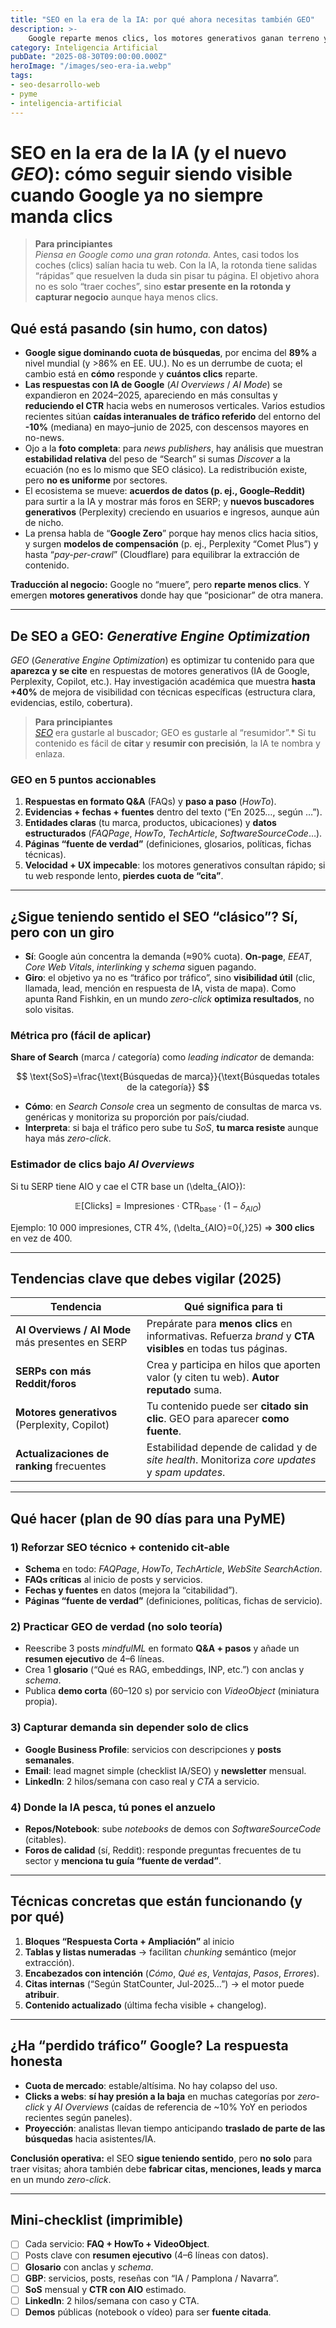 ---
title: "SEO en la era de la IA: por qué ahora necesitas también GEO"
description: >-
    Google reparte menos clics, los motores generativos ganan terreno y nace el GEO (Generative Engine Optimization). Descubre cómo tu pyme puede seguir siendo visible y generar negocio en la era de la inteligencia artificial.
category: Inteligencia Artificial
pubDate: "2025-08-30T09:00:00.000Z"
heroImage: "/images/seo-era-ia.webp"
tags:
- seo-desarrollo-web
- pyme
- inteligencia-artificial
---

# SEO en la era de la IA (y el nuevo *GEO*): cómo seguir siendo visible cuando Google ya no siempre manda clics

> **Para principiantes**  
> *Piensa en Google como una gran rotonda.* Antes, casi todos los coches (clics) salían hacia tu web. Con la IA, la rotonda tiene salidas “rápidas” que resuelven la duda sin pisar tu página. El objetivo ahora no es solo “traer coches”, sino **estar presente en la rotonda y capturar negocio** aunque haya menos clics.

## Qué está pasando (sin humo, con datos)

- **Google sigue dominando cuota de búsquedas**, por encima del **89%** a nivel mundial (y >86% en EE. UU.). No es un derrumbe de cuota; el cambio está en **cómo** responde y **cuántos clics** reparte.  
- **Las respuestas con IA de Google** (*AI Overviews* / *AI Mode*) se expandieron en 2024–2025, apareciendo en más consultas y **reduciendo el CTR** hacia webs en numerosos verticales. Varios estudios recientes sitúan **caídas interanuales de tráfico referido** del entorno del **-10%** (mediana) en mayo–junio de 2025, con descensos mayores en no-news.  
- Ojo a la **foto completa**: para *news publishers*, hay análisis que muestran **estabilidad relativa** del peso de “Search” si sumas *Discover* a la ecuación (no es lo mismo que SEO clásico). La redistribución existe, pero **no es uniforme** por sectores.  
- El ecosistema se mueve: **acuerdos de datos (p. ej., Google–Reddit)** para surtir a la IA y mostrar más foros en SERP; y **nuevos buscadores generativos** (Perplexity) creciendo en usuarios e ingresos, aunque aún de nicho.  
- La prensa habla de “**Google Zero**” porque hay menos clics hacia sitios, y surgen **modelos de compensación** (p. ej., Perplexity “Comet Plus”) y hasta “*pay-per-crawl*” (Cloudflare) para equilibrar la extracción de contenido.  

**Traducción al negocio:** Google no “muere”, pero **reparte menos clics**. Y emergen **motores generativos** donde hay que “posicionar” de otra manera.

---

## De SEO a **GEO**: *Generative Engine Optimization*

*GEO* (*Generative Engine Optimization*) es optimizar tu contenido para que **aparezca y se cite** en respuestas de motores generativos (IA de Google, Perplexity, Copilot, etc.). Hay investigación académica que muestra **hasta +40%** de mejora de visibilidad con técnicas específicas (estructura clara, evidencias, estilo, cobertura).

> **Para principiantes**  
> [*SEO*](https://mindfulml.vialabsdigital.com/web-aprovechar-ia/) era gustarle al buscador; GEO es gustarle al “resumidor”.* Si tu contenido es fácil de **citar** y **resumir con precisión**, la IA te nombra y enlaza.

### GEO en 5 puntos accionables
1. **Respuestas en formato Q&A** (FAQs) y **paso a paso** (*HowTo*).  
2. **Evidencias + fechas + fuentes** dentro del texto (“En 2025…, según …”).  
3. **Entidades claras** (tu marca, productos, ubicaciones) y **datos estructurados** (*FAQPage*, *HowTo*, *TechArticle*, *SoftwareSourceCode*…).  
4. **Páginas “fuente de verdad”** (definiciones, glosarios, políticas, fichas técnicas).  
5. **Velocidad + UX impecable**: los motores generativos consultan rápido; si tu web responde lento, **pierdes cuota de “cita”**.

---

## ¿Sigue teniendo sentido el SEO “clásico”? Sí, pero con un giro

- **Sí**: Google aún concentra la demanda (≈90% cuota). **On-page**, *EEAT*, *Core Web Vitals*, *interlinking* y *schema* siguen pagando.  
- **Giro**: el objetivo ya no es “tráfico por tráfico”, sino **visibilidad útil** (clic, llamada, lead, mención en respuesta de IA, vista de mapa). Como apunta Rand Fishkin, en un mundo *zero-click* **optimiza resultados**, no solo visitas.  

### Métrica pro (fácil de aplicar)
**Share of Search** (marca / categoría) como *leading indicator* de demanda:

$$
\text{SoS}=\frac{\text{Búsquedas de marca}}{\text{Búsquedas totales de la categoría}}
$$

- **Cómo**: en *Search Console* crea un segmento de consultas de marca vs. genéricas y monitoriza su proporción por país/ciudad.  
- **Interpreta**: si baja el tráfico pero sube tu *SoS*, **tu marca resiste** aunque haya más *zero-click*.

### Estimador de clics bajo *AI Overviews*
Si tu SERP tiene AIO y cae el CTR base un \(\delta_{AIO}\):

$$
\mathbb{E}[\text{Clicks}] = \text{Impresiones}\cdot \text{CTR}_{\text{base}}\cdot(1-\delta_{AIO})
$$

Ejemplo: 10 000 impresiones, CTR 4%, \(\delta_{AIO}=0{,}25\) ⇒ **300 clics** en vez de 400.  

---

## Tendencias clave que debes vigilar (2025)

| Tendencia | Qué significa para ti |
|---|---|
| **AI Overviews / AI Mode** más presentes en SERP | Prepárate para **menos clics** en informativas. Refuerza *brand* y **CTA visibles** en todas tus páginas. |
| **SERPs con más Reddit/foros** | Crea y participa en hilos que aporten valor (y citen tu web). **Autor reputado** suma. |
| **Motores generativos** (Perplexity, Copilot) | Tu contenido puede ser **citado sin clic**. GEO para aparecer **como fuente**. |
| **Actualizaciones de ranking** frecuentes | Estabilidad depende de calidad y de *site health*. Monitoriza *core updates* y *spam updates*. |

---

## Qué hacer (plan de 90 días para una PyME)

### 1) Reforzar **SEO técnico + contenido cit-able**
- **Schema** en todo: *FAQPage*, *HowTo*, *TechArticle*, *WebSite SearchAction*.  
- **FAQs críticas** al inicio de posts y servicios.  
- **Fechas y fuentes** en datos (mejora la “citabilidad”).  
- **Páginas “fuente de verdad”** (definiciones, políticas, fichas de servicio).

### 2) Practicar **GEO** de verdad (no solo teoría)
- Reescribe 3 posts *mindfulML* en formato **Q&A + pasos** y añade un **resumen ejecutivo** de 4–6 líneas.  
- Crea 1 **glosario** (“Qué es RAG, embeddings, INP, etc.”) con anclas y *schema*.  
- Publica **demo corta** (60–120 s) por servicio con *VideoObject* (miniatura propia).

### 3) Capturar demanda sin depender solo de clics
- **Google Business Profile**: servicios con descripciones y **posts semanales**.  
- **Email**: lead magnet simple (checklist IA/SEO) y **newsletter** mensual.  
- **LinkedIn**: 2 hilos/semana con caso real y *CTA* a servicio.

### 4) Donde la IA pesca, tú pones el anzuelo
- **Repos/Notebook**: sube *notebooks* de demos con *SoftwareSourceCode* (citables).  
- **Foros de calidad** (sí, Reddit): responde preguntas frecuentes de tu sector y **menciona tu guía “fuente de verdad”**.

---

## Técnicas concretas que están funcionando (y por qué)

1) **Bloques “Respuesta Corta + Ampliación”** al inicio  
2) **Tablas y listas numeradas** → facilitan *chunking* semántico (mejor extracción).  
3) **Encabezados con intención** (*Cómo*, *Qué es*, *Ventajas*, *Pasos*, *Errores*).  
4) **Citas internas** (“Según StatCounter, Jul-2025…”) → el motor puede **atribuir**.  
5) **Contenido actualizado** (última fecha visible + changelog).

---

## ¿Ha “perdido tráfico” Google? La respuesta honesta

- **Cuota de mercado**: estable/altísima. No hay colapso del uso.  
- **Clicks a webs**: **sí hay presión a la baja** en muchas categorías por *zero-click* y *AI Overviews* (caídas de referencia de ~10% YoY en periodos recientes según paneles).  
- **Proyección**: analistas llevan tiempo anticipando **traslado de parte de las búsquedas** hacia asistentes/IA.  

**Conclusión operativa:** el SEO **sigue teniendo sentido**, pero **no solo** para traer visitas; ahora también debe **fabricar citas, menciones, leads y marca** en un mundo *zero-click*.

---

## Mini-checklist (imprimible)

- [ ] Cada servicio: **FAQ + HowTo + VideoObject**.  
- [ ] Posts clave con **resumen ejecutivo** (4–6 líneas con datos).  
- [ ] **Glosario** con anclas y *schema*.  
- [ ] **GBP**: servicios, posts, reseñas con “IA / Pamplona / Navarra”.  
- [ ] **SoS** mensual y **CTR con AIO** estimado.  
- [ ] **LinkedIn**: 2 hilos/semana con caso y CTA.  
- [ ] **Demos** públicas (notebook o vídeo) para ser **fuente citada**.

